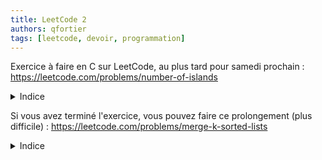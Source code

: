 ```yaml
---
title: LeetCode 2
authors: qfortier
tags: [leetcode, devoir, programmation]
---
```


Exercice à faire en C sur LeetCode, au plus tard pour samedi prochain : https://leetcode.com/problems/number-of-islands

<details>
<summary>Indice</summary>

Cela revient à calculer les composantes connexes du graphe dont les sommets sont les cases de la grille et où chaque case a 4 arêtes possibles avec les cases voisines.  
Pour calculer le nombre de composantes connexes, on peut utiliser un parcours en profondeur (ou en largeur). On peut directement utiliser `grid` comme tableau des vus (en mettant une case à '0' après l'avoir visitée).

```c
// Parcours en profondeur
void dfs(char** grid, int n, int p, int i, int j) {
    ...
}

int numIslands(char** grid, int gridSize, int* gridColSize) {
    int n = gridSize, p = gridColSize[0]; // n lignes, p colonnes
    int k = 0; // nombre de composantes connexes
    for(int i = 0; i < n; i++)
        for(int j = 0; j < p; j++)
            ...
    return k;
}
```

</details>

Si vous avez terminé l'exercice, vous pouvez faire ce prolongement (plus difficile) : https://leetcode.com/problems/merge-k-sorted-lists

<details>
<summary>Indice</summary>

Réutiliser la fonction précédente pour fusionner deux listes.  
L'idéal est de résoudre ce problème en O(n log k) où n est la somme des tailles des listes et k le nombre de listes.
</details>
